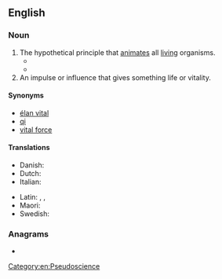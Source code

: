 {{also|lifeforce|life-force}}
==English==

===Noun===
{{wikipedia}}
{{en-noun|~}}

# The hypothetical principle that [[animate]]s all [[living]] organisms.
#* {{quote-book|1=en|year=1920|author={{w|Edward Carpenter}}|title={{w|Pagan and Christian Creeds}}|publisher=Harcourt, Brace and Co.|location=New York|page=61|passage=The human tribe partakes of the ''mana'' or '''life-force''' of the animal, and is strengthened[.]}}
#* {{quote-book|1=en|year=1926|author=Sir Arthur Conan Doyle|authorlink=Arthur Conan Doyle|title=The Land of Mist|url=http://gutenberg.net.au/ebooks06/0601351h.html|passage="Yes, I'm beating it!" he cried. "Ever since Felkin held his first consultation with Atkinson I have felt the '''life-force''' stealing back into me."}}
# An impulse or influence that gives something life or vitality.

====Synonyms====
* [[élan vital]]
* [[qi]]
* [[vital force]]

====Translations====
{{trans-top|life force}}
* Danish: {{t|da|livskraft|c}}
* Dutch: {{t+|nl|levenskracht|f}}
* Italian: {{t|it|archeo|m}}
{{trans-mid}}
* Latin: {{t|la|animo}}, {{t+|la|anima}}, {{t+|la|animus}}
* Maori: {{t|mi|mauri}}
* Swedish: {{t+|sv|livskraft}}
{{trans-bottom}}

===Anagrams===
* {{anagrams|en|a=ceeffilor|Roecliffe}}

[[Category:en:Pseudoscience]]